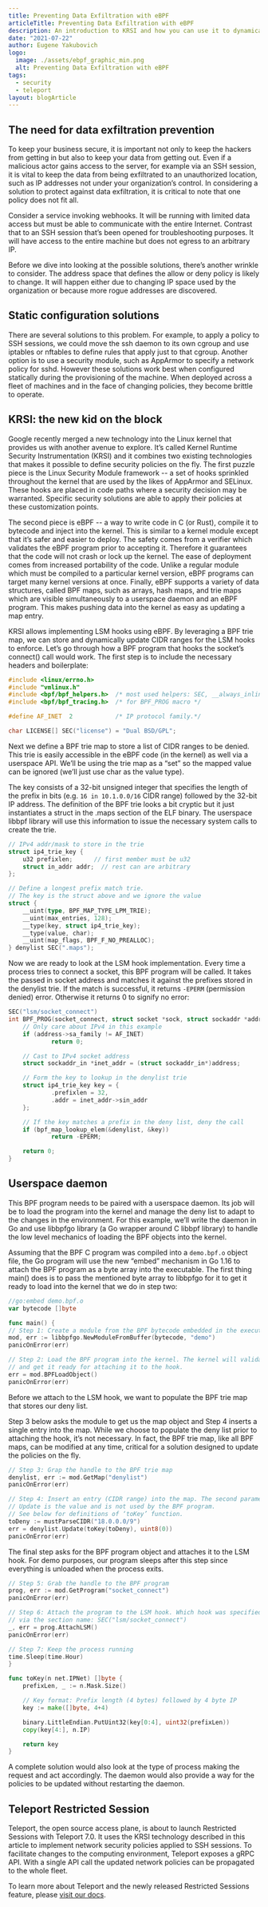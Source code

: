 ```yaml
---
title: Preventing Data Exfiltration with eBPF
articleTitle: Preventing Data Exfiltration with eBPF
description: An introduction to KRSI and how you can use it to dynamically prevent data exfiltration based on IP ranges.
date: "2021-07-22"
author: Eugene Yakubovich
logo:
  image: ./assets/ebpf_graphic_min.png
  alt: Preventing Data Exfiltration with eBPF
tags:
  - security
  - teleport
layout: blogArticle
---
```



## The need for data exfiltration prevention

To keep your business secure, it is important not only to keep the hackers from getting in but also to keep your data from getting out. Even
if a malicious actor gains access to the server, for example via an SSH session, it is vital to keep the data from being exfiltrated to an
unauthorized location, such as IP addresses not under your organization’s control. In considering a solution to protect against data
exfiltration, it is critical to note that one policy does not fit all.

Consider a service invoking webhooks. It will be running with limited data access but must be able to communicate with the entire Internet.
Contrast that to an SSH session that’s been opened for troubleshooting purposes. It will have access to the entire machine but does not
egress to an arbitrary IP.

Before we dive into looking at the possible solutions, there’s another wrinkle to consider. The address space that defines the allow or deny
policy is likely to change. It will happen either due to changing IP space used by the organization or because more rogue addresses are
discovered.

## Static configuration solutions

There are several solutions to this problem. For example, to apply a policy to SSH sessions, we could move the ssh daemon to its own cgroup
and use iptables or nftables to define rules that apply just to that cgroup. Another option is to use a security module, such as AppArmor to
specify a network policy for sshd. However these solutions work best when configured statically during the provisioning of the machine. When
deployed across a fleet of machines and in the face of changing policies, they become brittle to operate.

## KRSI: the new kid on the block

Google recently merged a new technology into the Linux kernel that provides us with another avenue to explore. It’s called Kernel Runtime
Security Instrumentation (KRSI) and it combines two existing technologies that makes it possible to define security policies on the fly. The
first puzzle piece is the Linux Security Module framework -- a set of hooks sprinkled throughout the kernel that are used by the likes of
AppArmor and SELinux. These hooks are placed in code paths where a security decision may be warranted. Specific security solutions are able
to apply their policies at these customization points.

The second piece is eBPF -- a way to write code in C (or Rust), compile it to bytecode and inject into the kernel. This is similar to a
kernel module except that it’s safer and easier to deploy. The safety comes from a verifier which validates the eBPF program prior to
accepting it. Therefore it guarantees that the code will not crash or lock up the kernel. The ease of deployment comes from increased
portability of the code. Unlike a regular module which must be compiled to a particular kernel version, eBPF programs can target many kernel
versions at once. Finally, eBPF supports a variety of data structures, called BPF maps, such as arrays, hash maps, and trie maps which are
visible simultaneously to a userspace daemon and an eBPF program. This makes pushing data into the kernel as easy as updating a map entry.

KRSI allows implementing LSM hooks using eBPF. By leveraging a BPF trie map, we can store and dynamically update CIDR ranges for the LSM
hooks to enforce. Let’s go through how a BPF program that hooks the socket’s connect() call would work. The first step is to include the
necessary headers and boilerplate:

```C
#include <linux/errno.h>
#include "vmlinux.h"
#include <bpf/bpf_helpers.h>  /* most used helpers: SEC, __always_inline, etc */
#include <bpf/bpf_tracing.h>  /* for BPF_PROG macro */

#define AF_INET  2        	  /* IP protocol family.*/

char LICENSE[] SEC("license") = "Dual BSD/GPL";
```

Next we define a BPF trie map to store a list of CIDR ranges to be denied. This trie is easily accessible in the eBPF code (in the kernel)
as well via a userspace API. We’ll be using the trie map as a “set” so the mapped value can be ignored (we’ll just use char as the value
type).

The key consists of a 32-bit unsigned integer that specifies the length of the prefix in bits (e.g. `16 in 10.1.0.0/16` CIDR range) followed
by the 32-bit IP address. The definition of the BPF trie looks a bit cryptic but it just instantiates a struct in the .maps section of the
ELF binary. The userspace libbpf library will use this information to issue the necessary system calls to create the trie.

```go
// IPv4 addr/mask to store in the trie
struct ip4_trie_key {
	u32 prefixlen;    	// first member must be u32
	struct in_addr addr;  // rest can are arbitrary
};

// Define a longest prefix match trie.
// The key is the struct above and we ignore the value
struct {
	__uint(type, BPF_MAP_TYPE_LPM_TRIE);
	__uint(max_entries, 128);
	__type(key, struct ip4_trie_key);
	__type(value, char);
	__uint(map_flags, BPF_F_NO_PREALLOC);
} denylist SEC(".maps");
```

Now we are ready to look at the LSM hook implementation. Every time a process tries to connect a socket, this BPF program will be called. It
takes the passed in socket address and matches it against the prefixes stored in the denylist trie. If the match is successful, it returns
`-EPERM` (permission denied) error. Otherwise it returns 0 to signify no error:

```go
SEC("lsm/socket_connect")
int BPF_PROG(socket_connect, struct socket *sock, struct sockaddr *address, int addrlen) {
	// Only care about IPv4 in this example
	if (address->sa_family != AF_INET)
    		return 0;

	// Cast to IPv4 socket address
	struct sockaddr_in *inet_addr = (struct sockaddr_in*)address;

	// Form the key to lookup in the denylist trie
	struct ip4_trie_key key = {
    		.prefixlen = 32,
    		.addr = inet_addr->sin_addr
	};

	// If the key matches a prefix in the deny list, deny the call
	if (bpf_map_lookup_elem(&denylist, &key))
    		return -EPERM;

	return 0;
}
```

## Userspace daemon

This BPF program needs to be paired with a userspace daemon. Its job will be to load the program into the kernel and manage the deny list to
adapt to the changes in the environment. For this example, we’ll write the daemon in Go and use libbpfgo library (a Go wrapper around C
libbpf library) to handle the low level mechanics of loading the BPF objects into the kernel.

Assuming that the BPF C program was compiled into a `demo.bpf.o` object file, the Go program will use the new “embed” mechanism in Go 1.16
to attach the BPF program as a byte array into the executable. The first thing main() does is to pass the mentioned byte array to libbpfgo
for it to get it ready to load into the kernel that we do in step two:

```go
//go:embed demo.bpf.o
var bytecode []byte

func main() {
// Step 1: Create a module from the BPF bytecode embedded in the executable
mod, err := libbpfgo.NewModuleFromBuffer(bytecode, "demo")
panicOnError(err)

// Step 2: Load the BPF program into the kernel. The kernel will validate the bytecode
// and get it ready for attaching it to the hook.
err = mod.BPFLoadObject()
panicOnError(err)
```

Before we attach to the LSM hook, we want to populate the BPF trie map that stores our deny list.

Step 3 below asks the module to get us the map object and Step 4 inserts a single entry into the map. While we choose to populate the deny
list prior to attaching the hook, it’s not necessary. In fact, the BPF trie map, like all BPF maps, can be modified at any time, critical
for a solution designed to update the policies on the fly.

```go
// Step 3: Grap the handle to the BPF trie map
denylist, err := mod.GetMap("denylist")
panicOnError(err)

// Step 4: Insert an entry (CIDR range) into the map. The second parameter to
// Update is the value and is not used by the BPF program.
// See below for definitions of ‘toKey’ function.
toDeny := mustParseCIDR("18.0.0.0/9")
err = denylist.Update(toKey(toDeny), uint8(0))
panicOnError(err)
```

The final step asks for the BPF program object and attaches it to the LSM hook. For demo purposes, our program sleeps after this step since
everything is unloaded when the process exits.

```go
// Step 5: Grab the handle to the BPF program
prog, err := mod.GetProgram("socket_connect")
panicOnError(err)

// Step 6: Attach the program to the LSM hook. Which hook was specified in the C file
// via the section name: SEC("lsm/socket_connect")
_, err = prog.AttachLSM()
panicOnError(err)

// Step 7: Keep the process running
time.Sleep(time.Hour)
}

func toKey(n net.IPNet) []byte {
	prefixLen, _ := n.Mask.Size()

	// Key format: Prefix length (4 bytes) followed by 4 byte IP
	key := make([]byte, 4+4)

	binary.LittleEndian.PutUint32(key[0:4], uint32(prefixLen))
	copy(key[4:], n.IP)

	return key
}
```

A complete solution would also look at the type of process making the request and act accordingly. The daemon would also provide a way for
the policies to be updated without restarting the daemon.

<EmailSubscribeViolet />

## Teleport Restricted Session

Teleport, the open source access plane, is about to launch Restricted Sessions with Teleport 7.0. It uses the KRSI technology described in
this article to implement network security policies applied to SSH sessions. To facilitate changes to the computing environment, Teleport
exposes a gRPC API. With a single API call the updated network policies can be propagated to the whole fleet.

To learn more about Teleport and the newly released Restricted Sessions feature, please [visit our
docs](https://goteleport.com/docs/ver/7.0/server-access/guides/bpf-session-recording/).
